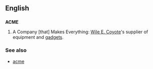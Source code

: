 ==English==
==={{acronym}}===
'''ACME'''

#A Company [that] Makes Everything: [[Wile E. Coyote]]'s supplier of equipment and [[gadget]]s.

===See also===
*[[acme]]